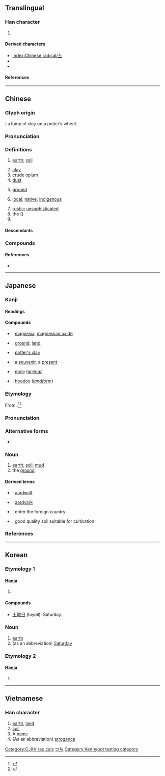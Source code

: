 {{also|士|圡|𡈽|±}}
{{character info/new}}
==Translingual==
{{stroke order|strokes=3}}
{{stroke order|type=animate}}

===Han character===
{{Han char|rn=32|rad=土|as=00|sn=3|four=40100|canj=G|ids=⿱十一}}

# {{mul-kangxi radical-def}}

====Derived characters====
* [[Index:Chinese radical/土]]
* {{l|mul|[[𫡢]], [[吐]], [[𡚳]], [[𢎳]], [[𢓂]], [[𪫞]], [[扗]], [[汢]], [[肚]], [[杜]], [[𣧅]], [[灶]], [[牡]], [[𤣰]], [[社]], [[𨑒]], [[𥃾]], [[𥝟]], [[𬡃]], [[𫊥]], [[䝅]], [[𧺔]], [[𮛄]], [[𨑡]], [[釷]]([[钍]]), [[靯]], [[𩡶]], [[𩵚]]([[𬶂]]), [[𪐢]]}} <!-- Characters not found under Radical Index for 土, Left-Right Composition -->
* {{l|mul|[[凷]], [[𫧀]], [[𫲵]], [[尘]], [[庄]], [[𢨫]], [[芏]], [[𭎊]], [[𦉷]], [[𥤧]], [[㽵]], [[𥫦]], [[𮓛]], [[䦌]]([[𮤬]]), [[𫕞]], [[𭎭]], [[𩫽]], [[𤍢]], [[𪔋]], [[去]], [[𠮷]], [[𡕟]], [[寺]], [[𢖽]], [[𭟯]], [[灻]], [[𫅢]], [[𮤇]], [[𪔄]], [[𪔌]]}} <!-- Characters not found under Radical Index for 土, Top-Bottom Composition -->

====References====
{{Han ref|kx=0223.010|dkj=04867|dj=0453.230|hdz=10415.010|uh=571F}}

[[Category:CJKV radicals]]

----

==Chinese==
{{zh-forms}}

===Glyph origin===
{{Han etyl}}
{{liushu|p}}: a lump of clay on a potter’s wheel.

===Pronunciation===
{{zh-pron
|m=tǔ
|ma=
|m-s=
|dg=тў2
|c=tou2
|c-t=
|g=
|h=pfs=thú
|j=
|mb=tǔ
|md=tù
|mn=thó͘
|mn-t=tou2/dou6
|mn-t_note=dou6 - “ground, dust”
|w=2thu
|x=
|mc=y
|oc=y
|cat=n,pn,a
}}

===Definitions===
{{zh-hanzi}}

# [[earth]]; [[soil]]
#: {{zh-x|這兒{r} 的 土 夠 肥 的。|The '''soil''' here is quite fertile.}}
# [[clay]]
# [[crude]] [[opium]]
# [[dust]]
# {{lb|zh|Teochew}} [[ground]]
# [[local]]; [[native]]; [[indigenous]]
#: {{zh-x|土著|aboriginal}}
# [[rustic]]; [[unsophisticated]]
# the {{w|Tujia people|Tujia ethnic group}} ({{zh-l|土家族}})
# {{surname|lang=zh}}

====Descendants====
{{CJKV|土|つ|j2=と|토|thổ}}

===Compounds===
{{zh-der|土城|陶土|土壩|土包子|土崩瓦解|土布|土財主|土產|土道|土地|土地改革|土地廟|土豆|土豆兒|土耳其|土法|土方|土方兒|土房|土肥|土匪|土糞|土改|土崗|土疙瘩|土埂|土豪|土話|土皇帝|土黃|土貨|土家族|土建|土階茅茨|土坎|土坎兒|土庫曼|土庫曼斯坦|土塊|土牢|土老財|土老帽兒|土壘|土里土氣|土名|土模|土木|土木工程|土木形骸|土牛木馬|土偶|土坯|土坡|土坡兒|土氣|土牆|土壤|土人|土色|土生土長|土石方|土俗|土特產|土頭土腦|土溫|土物|土星|土腥氣|土性|土洋結合|土音|土語|土葬|土造|土政策|土紙|土質|土著|土專家|土族|淨土|土笛|土城垸|土門|黃土崗}}

====References====
* {{thcwd|192}}

{{zh-cat|Intermediate|Elementary}}

----

==Japanese==

===Kanji===
{{ja-kanji|grade=1|rs=土00}}

====Readings====
{{ja-readings
|goon=つ
|kanon=と
|kanyoon=ど
|kun=つち-
|nanori=ひじ
}}

====Compounds====
{{der-top|Compounds}}
* {{ja-r|苦土|くど}}: [[magnesia]], [[magnesium oxide]]
* {{ja-r|土地|とち}}: [[ground]]; [[land]]
* {{ja-r|陶土|とうど}}: [[potter's clay]]
* {{ja-r|土産|みやげ}}: a [[souvenir]], a [[present]]
* {{ja-r|土竜|もぐら}}: [[mole]] (''[[animal]]'')
* {{ja-r|土柱|どちゅう}}: [[hoodoo]] (''[[landform]]'')
{{der-bottom}}

{{ja-kanjitab|つち|yomi=k}}

===Etymology===
From {{etyl|ojp|ja|sort=つち}}.<ref name="KDJ">{{R:Kokugo Dai Jiten}}</ref><ref name="DJR">{{R:Daijirin}}</ref>

===Pronunciation===
{{ja-pron|yomi=k|つち|acc=2|dev=1|acc_ref=DJR,NHK}}

===Alternative forms===
* {{ja-l|地}}

===Noun===
{{ja-noun|つち}}

# [[earth]]; [[soil]]; [[mud]]
# the [[ground]]

====Derived terms====
* {{ja-r|土狼|つちおおかみ}}: [[aardwolf]]
* {{ja-r|土豚|つちぶた}}: [[aardvark]]
* {{ja-r|土を踏む|つち を ふむ}}: enter the foreign country
* {{ja-r|真土|まつち}}: good quality soil suitable for cultivation

===References===
<references/>

[[Category:Japanese basic words|つち]]

----

==Korean==

===Etymology 1===

====Hanja====
{{ko-hanja/new|흙|토}}

# {{defn|lang=ko|sort=土00}}

====Compounds====
* [[土曜日]] (toyoil): Saturday.

===Noun===
{{ko-noun|hangeul=토}}

# [[earth]]
# (as an abbreviation) [[Saturday]]

===Etymology 2===

====Hanja====
{{ko-hanja/new|뿌리|두}}

# {{defn|lang=ko|sort=土00}}

----

==Vietnamese==

===Han character===
{{vi-hantu|[[thổ]], [[tiên]]|rs=土00}}

# [[earth]], [[land]]
# [[soil]]
# A [[name]]
# (As an abbreviation) [[arrogance]]

[[Category:Kennybot testing category]]